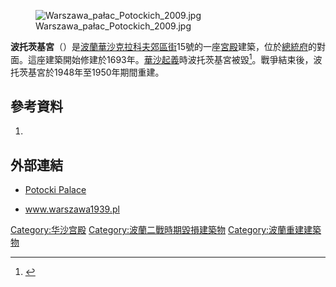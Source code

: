 [[File:Warszawa_pałac_Potockich_2009.jpg|thumb]]

'''波托茨基宮'''（{{lang-pl|Pałac Potockich}}）是[[波蘭|波蘭]][[華沙|華沙]][[克拉科夫郊區街|克拉科夫郊區街]]15號的一座[[宮殿|宮殿]]建築，位於[[總統府_(華沙)|總統府]]的對面。這座建築開始修建於1693年。[[華沙起義|華沙起義]]時波托茨基宮被毀<ref>{{cite news |author =  |url = http://www.warszawa1939.pl/index.php?r1=krakowskie_15&r3=0 |title = Pałac Potockich |work = www.warszawa1939.pl |publisher =  |pages =  |page =  |date =  |accessdate = 2009-03-29 |language = pl |archive-date = 2018-09-30 |archive-url = https://web.archive.org/web/20180930045949/http://www.warszawa1939.pl/index.php?r1=krakowskie_15&r3=0 |dead-url = no }}</ref>。戰爭結束後，波托茨基宮於1948年至1950年期間重建。
==參考資料==
{{reflist}}
# {{cite book | author = | coauthors = | title = Warszawa w latach 1526-1795 | year =1984 | editor = Stefan Kieniewicz | pages = | chapter = | chapterurl = | publisher = | location =Warsaw | id =ISBN 83-01033-23-1 | url = | format = | accessdate = |language=pl}}
{{commons category|Potocki Palace in Warsaw}}
==外部連結==
* [http://um.warszawa.pl/v_syrenka/perelki/index_en.php?mi_id=100&dz_id=12 Potocki Palace] {{Wayback|url=http://um.warszawa.pl/v_syrenka/perelki/index_en.php?mi_id=100&dz_id=12 |date=20100921131944 }}
* {{pl icon}} [http://www.warszawa1939.pl/index.php?r1=krakowskie_15&r3=0 www.warszawa1939.pl] {{Wayback|url=http://www.warszawa1939.pl/index.php?r1=krakowskie_15&r3=0 |date=20180930045949 }}
{{coord|52|14|33|N|21|00|50|E|region:PL-MZ_type:landmark_source:kolossus-dewiki|display=title}}

[[Category:华沙宫殿|Category:华沙宫殿]]
[[Category:波蘭二戰時期毀損建築物|Category:波蘭二戰時期毀損建築物]]
[[Category:波蘭重建建築物|Category:波蘭重建建築物]]